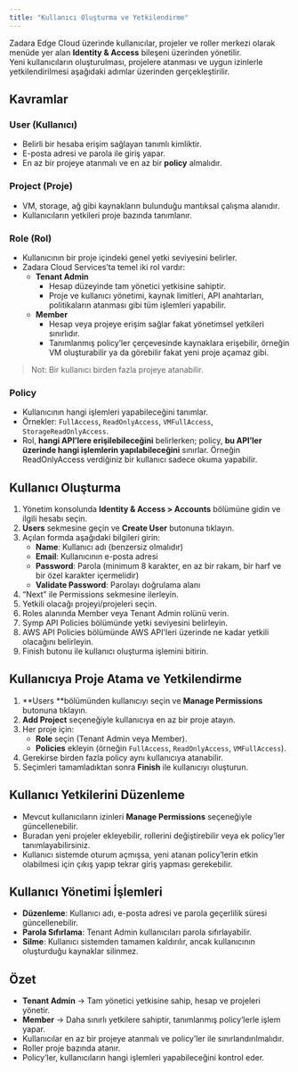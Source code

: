 ```yaml
---
title: "Kullanıcı Oluşturma ve Yetkilendirme"
---
```


Zadara Edge Cloud üzerinde kullanıcılar, projeler ve roller merkezi olarak menüde yer alan **Identity & Access** bileşeni üzerinden yönetilir.\
Yeni kullanıcıların oluşturulması, projelere atanması ve uygun izinlerle yetkilendirilmesi aşağıdaki adımlar üzerinden gerçekleştirilir.

## Kavramlar

### User (Kullanıcı)

- Belirli bir hesaba erişim sağlayan tanımlı kimliktir.
- E-posta adresi ve parola ile giriş yapar.
- En az bir projeye atanmalı ve en az bir **policy** almalıdır.

### Project (Proje)

- VM, storage, ağ gibi kaynakların bulunduğu mantıksal çalışma alanıdır.
- Kullanıcıların yetkileri proje bazında tanımlanır.

### Role (Rol)

- Kullanıcının bir proje içindeki genel yetki seviyesini belirler.
- Zadara Cloud Services’ta temel iki rol vardır:
  - **Tenant Admin**
    - Hesap düzeyinde tam yönetici yetkisine sahiptir.
    - Proje ve kullanıcı yönetimi, kaynak limitleri, API anahtarları, politikaların atanması gibi tüm işlemleri yapabilir.
  - **Member**
    - Hesap veya projeye erişim sağlar fakat yönetimsel yetkileri sınırlıdır.
    - Tanımlanmış policy’ler çerçevesinde kaynaklara erişebilir, örneğin VM oluşturabilir ya da görebilir fakat yeni proje açamaz gibi.

> Not: Bir kullanıcı birden fazla projeye atanabilir.

### Policy

- Kullanıcının hangi işlemleri yapabileceğini tanımlar.
- Örnekler: `FullAccess`, `ReadOnlyAccess`, `VMFullAccess`, `StorageReadOnlyAccess`.
- Rol, **hangi API’lere erişilebileceğini** belirlerken; policy, **bu API’ler üzerinde hangi işlemlerin yapılabileceğini** sınırlar. Örneğin ReadOnlyAccess verdiğiniz bir kullanıcı sadece okuma yapabilir.

## Kullanıcı Oluşturma

1. Yönetim konsolunda **Identity & Access \> Accounts** bölümüne gidin ve ilgili hesabı seçin.
2. **Users** sekmesine geçin ve **Create User** butonuna tıklayın.
3. Açılan formda aşağıdaki bilgileri girin:
   - **Name**: Kullanıcı adı (benzersiz olmalıdır)
   - **Email**: Kullanıcının e-posta adresi
   - **Password**: Parola (minimum 8 karakter, en az bir rakam, bir harf ve bir özel karakter içermelidir)
   - **Validate Password**: Parolayı doğrulama alanı
4. “Next” ile Permissions sekmesine ilerleyin.
5. Yetkili olacağı projeyi/projeleri seçin.
6. Roles alanında Member veya Tenant Admin rolünü verin.
7. Symp API Policies bölümünde yetki seviyesini belirleyin.
8. AWS API Policies bölümünde AWS API'leri üzerinde ne kadar yetkili olacağını belirleyin.
9. Finish butonu ile kullanıcı oluşturma işlemini bitirin.

## Kullanıcıya Proje Atama ve Yetkilendirme

1. \*\*Users  \*\*bölümünden kullanıcıyı seçin ve **Manage Permissions** butonuna tıklayın.
2. **Add Project** seçeneğiyle kullanıcıya en az bir proje atayın.
3. Her proje için:
   - **Role** seçin (Tenant Admin veya Member).
   - **Policies** ekleyin (örneğin `FullAccess`, `ReadOnlyAccess`, `VMFullAccess`).
4. Gerekirse birden fazla policy aynı kullanıcıya atanabilir.
5. Seçimleri tamamladıktan sonra **Finish** ile kullanıcıyı oluşturun.

## Kullanıcı Yetkilerini Düzenleme

- Mevcut kullanıcıların izinleri **Manage Permissions** seçeneğiyle güncellenebilir.
- Buradan yeni projeler ekleyebilir, rollerini değiştirebilir veya ek policy’ler tanımlayabilirsiniz.
- Kullanıcı sistemde oturum açmışsa, yeni atanan policy’lerin etkin olabilmesi için çıkış yapıp tekrar giriş yapması gerekebilir.

## Kullanıcı Yönetimi İşlemleri

- **Düzenleme**: Kullanıcı adı, e-posta adresi ve parola geçerlilik süresi güncellenebilir.
- **Parola Sıfırlama**: Tenant Admin kullanıcıları parola sıfırlayabilir.
- **Silme**: Kullanıcı sistemden tamamen kaldırılır, ancak kullanıcının oluşturduğu kaynaklar silinmez.

## Özet

- **Tenant Admin** → Tam yönetici yetkisine sahip, hesap ve projeleri yönetir.
- **Member** → Daha sınırlı yetkilere sahiptir, tanımlanmış policy’lerle işlem yapar.
- Kullanıcılar en az bir projeye atanmalı ve policy’ler ile sınırlandırılmalıdır.
- Roller proje bazında atanır.
- Policy’ler, kullanıcıların hangi işlemleri yapabileceğini kontrol eder.